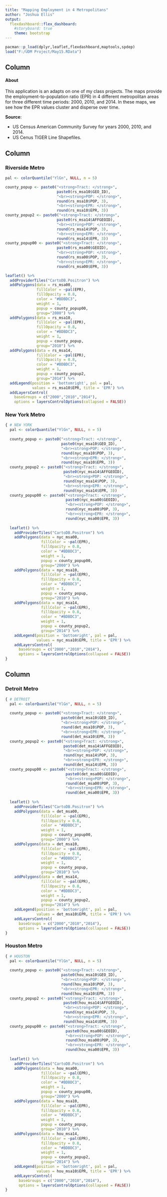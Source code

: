 ```yaml
---
title: "Mapping Employment in 4 Metropolitans"
author: "Joshua Ellis"
output: 
  flexdashboard::flex_dashboard:
    #storyboard: true
    theme: bootstrap
---
```


```r
pacman::p_load(dplyr,leaflet,flexdashboard,maptools,spdep)
load("F:/UDM Project/May15.RData")
```

 
Column {.sidebar}
-----------------------------------------------------------------------

<h4> About </h4>

This application is an adapts on one of my class projects. The maps provide the employment-to-population ratio (EPR) in 4 different metropolitan areas for three different time periods: 2000, 2010, and 2014. In these maps, we see how the EPR values cluster and disperse over time. 

**Source**: 

- US Census American Community Survey for years 2000, 2010, and 2014.
- US Cenus TIGER Line Shapefiles.



Column {data-width=325}
-----------------------------------------------------------------------
### Riverside Metro
```r
pal <- colorQuantile("YlGn", NULL, n = 5)

county_popup <- paste0("<strong>Tract: </strong>", 
                       paste0(rs_msa10$GEO_ID),  
                       "<br><strong>POP: </strong>", 
                       round(rs_msa10$POP, 3),
                       "<br><strong>EPR: </strong>", 
                       round(rs_msa10$EPR, 3))  
county_popup2 <- paste0("<strong>Tract: </strong>", 
                       paste0(rs_msa14$AFFGEOID),  
                       "<br><strong>POP: </strong>", 
                       round(rs_msa14$POP, 3),
                       "<br><strong>EPR: </strong>", 
                       round(rs_msa14$EPR, 3))  
county_popup00 <- paste0("<strong>Tract: </strong>", 
                       paste0(rs_msa00$GEOID),  
                       "<br><strong>POP: </strong>", 
                       round(rs_msa00$POP, 3),
                       "<br><strong>EPR: </strong>", 
                       round(rs_msa00$EPR, 3))

leaflet() %>%
  addProviderTiles("CartoDB.Positron") %>%
  addPolygons(data = rs_msa00,
              fillColor = ~pal(EPR), 
              fillOpacity = 0.8, 
              color = "#BDBDC3", 
              weight = 1, 
              popup = county_popup00,
              group="2000") %>% 
  addPolygons(data = rs_msa10,
              fillColor = ~pal(EPR), 
              fillOpacity = 0.8, 
              color = "#BDBDC3", 
              weight = 1, 
              popup = county_popup,
              group="2010") %>%     
  addPolygons(data = rs_msa14,
              fillColor = ~pal(EPR), 
              fillOpacity = 0.8, 
              color = "#BDBDC3", 
              weight = 1, 
              popup = county_popup2,
              group="2014") %>% 
  addLegend(position = 'bottomright', pal = pal, 
            values = rs_msa10$EPR, title = 'EPR') %>% 
  addLayersControl(
    baseGroups = c("2000","2010","2014"), 
    options = layersControlOptions(collapsed = FALSE))

```


### New York Metro
```r
{ # NEW YORK
  pal <- colorQuantile("YlGn", NULL, n = 5)
  
  county_popup <- paste0("<strong>Tract: </strong>", 
                         paste0(nyc_msa10$GEO_ID),  
                         "<br><strong>POP: </strong>", 
                         round(nyc_msa10$POP, 3),
                         "<br><strong>EPR: </strong>", 
                         round(nyc_msa10$EPR, 3))  
  county_popup2 <- paste0("<strong>Tract: </strong>", 
                          paste0(nyc_msa14$AFFGEOID),  
                          "<br><strong>POP: </strong>", 
                          round(nyc_msa14$POP, 3),
                          "<br><strong>EPR: </strong>", 
                          round(nyc_msa14$EPR, 3))  
  county_popup00 <- paste0("<strong>Tract: </strong>", 
                           paste0(nyc_msa00$GEOID),  
                           "<br><strong>POP: </strong>", 
                           round(nyc_msa00$POP, 3),
                           "<br><strong>EPR: </strong>", 
                           round(nyc_msa00$EPR, 3))
  
  leaflet() %>%
    addProviderTiles("CartoDB.Positron") %>%
    addPolygons(data = nyc_msa00,
                fillColor = ~pal(EPR), 
                fillOpacity = 0.8, 
                color = "#BDBDC3", 
                weight = 1, 
                popup = county_popup00,
                group="2000") %>% 
    addPolygons(data = nyc_msa10,
                fillColor = ~pal(EPR), 
                fillOpacity = 0.8, 
                color = "#BDBDC3", 
                weight = 1, 
                popup = county_popup,
                group="2010") %>%     
    addPolygons(data = nyc_msa14,
                fillColor = ~pal(EPR), 
                fillOpacity = 0.8, 
                color = "#BDBDC3", 
                weight = 1, 
                popup = county_popup2,
                group="2014") %>% 
    addLegend(position = 'bottomright', pal = pal, 
              values = nyc_msa10$EPR, title = 'EPR') %>% 
    addLayersControl(
      baseGroups = c("2000","2010","2014"), 
      options = layersControlOptions(collapsed = FALSE))
}
```


Column {data-width=325}
-----------------------------------------------------------------------
### Detroit Metro
```r
{ # DETROIT
  pal <- colorQuantile("YlGn", NULL, n = 5)
  
  county_popup <- paste0("<strong>Tract: </strong>", 
                         paste0(det_msa10$GEO_ID),  
                         "<br><strong>POP: </strong>", 
                         round(det_msa10$POP, 3),
                         "<br><strong>EPR: </strong>", 
                         round(det_msa10$EPR, 3))  
  county_popup2 <- paste0("<strong>Tract: </strong>", 
                          paste0(det_msa14$AFFGEOID),  
                          "<br><strong>POP: </strong>", 
                          round(nyc_msa14$POP, 3),
                          "<br><strong>EPR: </strong>", 
                          round(det_msa14$EPR, 3))  
  county_popup00 <- paste0("<strong>Tract: </strong>", 
                           paste0(det_msa00$GEOID),  
                           "<br><strong>POP: </strong>", 
                           round(det_msa00$POP, 3),
                           "<br><strong>EPR: </strong>", 
                           round(det_msa00$EPR, 3))
  
  leaflet() %>%
    addProviderTiles("CartoDB.Positron") %>%
    addPolygons(data = det_msa00,
                fillColor = ~pal(EPR), 
                fillOpacity = 0.8, 
                color = "#BDBDC3", 
                weight = 1, 
                popup = county_popup00,
                group="2000") %>% 
    addPolygons(data = det_msa10,
                fillColor = ~pal(EPR), 
                fillOpacity = 0.8, 
                color = "#BDBDC3", 
                weight = 1, 
                popup = county_popup,
                group="2010") %>%     
    addPolygons(data = det_msa14,
                fillColor = ~pal(EPR), 
                fillOpacity = 0.8, 
                color = "#BDBDC3", 
                weight = 1, 
                popup = county_popup2,
                group="2014") %>% 
    addLegend(position = 'bottomright', pal = pal, 
              values = det_msa10$EPR, title = 'EPR') %>% 
    addLayersControl(
      baseGroups = c("2000","2010","2014"), 
      options = layersControlOptions(collapsed = FALSE))
}
```



### Houston Metro
```r
{ # HOUSTON
  pal <- colorQuantile("YlGn", NULL, n = 5)
  
  county_popup <- paste0("<strong>Tract: </strong>", 
                         paste0(hou_msa10$GEO_ID),  
                         "<br><strong>POP: </strong>", 
                         round(hou_msa10$POP, 3),
                         "<br><strong>EPR: </strong>", 
                         round(hou_msa10$EPR, 3))  
  county_popup2 <- paste0("<strong>Tract: </strong>", 
                          paste0(hou_msa14$AFFGEOID),  
                          "<br><strong>POP: </strong>", 
                          round(nyc_msa14$POP, 3),
                          "<br><strong>EPR: </strong>", 
                          round(hou_msa14$EPR, 3))  
  county_popup00 <- paste0("<strong>Tract: </strong>", 
                           paste0(hou_msa00$GEOID),  
                           "<br><strong>POP: </strong>", 
                           round(hou_msa00$POP, 3),
                           "<br><strong>EPR: </strong>", 
                           round(hou_msa00$EPR, 3))
  
  leaflet() %>%
    addProviderTiles("CartoDB.Positron") %>%
    addPolygons(data = hou_msa00,
                fillColor = ~pal(EPR), 
                fillOpacity = 0.8, 
                color = "#BDBDC3", 
                weight = 1, 
                popup = county_popup00,
                group="2000") %>% 
    addPolygons(data = hou_msa10,
                fillColor = ~pal(EPR), 
                fillOpacity = 0.8, 
                color = "#BDBDC3", 
                weight = 1, 
                popup = county_popup,
                group="2010") %>%     
    addPolygons(data = hou_msa14,
                fillColor = ~pal(EPR), 
                fillOpacity = 0.8, 
                color = "#BDBDC3", 
                weight = 1, 
                popup = county_popup2,
                group="2014") %>% 
    addLegend(position = 'bottomright', pal = pal, 
              values = hou_msa10$EPR, title = 'EPR') %>% 
    addLayersControl(
      baseGroups = c("2000","2010","2014"), 
      options = layersControlOptions(collapsed = FALSE))
}
```



<style>
.navbar-brand {
    font-size: 25px;
}
</style>